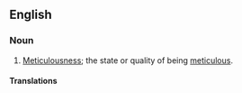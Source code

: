 ==English==

===Noun===
{{en-noun|-}}

# {{lb|en|rare}} [[meticulousness|Meticulousness]]; the state or quality of being [[meticulous]].

====Translations====
{{trans-see|meticulousness}}